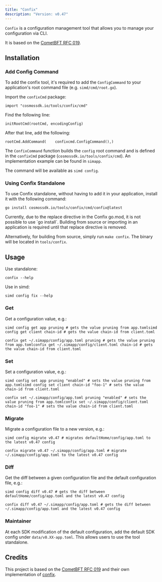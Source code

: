 ```yaml
---
title: "Confix"
description: "Version: v0.47"
---
```


`Confix` is a configuration management tool that allows you to manage your configuration via CLI.

It is based on the [CometBFT RFC 019](https://github.com/cometbft/cometbft/blob/5013bc3f4a6d64dcc2bf02ccc002ebc9881c62e4/docs/rfc/rfc-019-config-version.md).

## Installation[​](#installation "Direct link to Installation")

### Add Config Command[​](#add-config-command "Direct link to Add Config Command")

To add the confix tool, it's required to add the `ConfigCommand` to your application's root command file (e.g. `simd/cmd/root.go`).

Import the `confixCmd` package:

```
import "cosmossdk.io/tools/confix/cmd"
```

Find the following line:

```
initRootCmd(rootCmd, encodingConfig)
```

After that line, add the following:

```
rootCmd.AddCommand(    confixcmd.ConfigCommand(),)
```

The `ConfixCommand` function builds the `config` root command and is defined in the `confixCmd` package (`cosmossdk.io/tools/confix/cmd`). An implementation example can be found in `simapp`.

The command will be available as `simd config`.

### Using Confix Standalone[​](#using-confix-standalone "Direct link to Using Confix Standalone")

To use Confix standalone, without having to add it in your application, install it with the following command:

```
go install cosmossdk.io/tools/confix/cmd/confix@latest
```

<Warning>
  Currently, due to the replace directive in the Confix go.mod, it is not possible to use `go install`. Building from source or importing in an application is required until that replace directive is removed.
</Warning>

Alternatively, for building from source, simply run `make confix`. The binary will be located in `tools/confix`.

## Usage[​](#usage "Direct link to Usage")

Use standalone:

```
confix --help
```

Use in simd:

```
simd config fix --help
```

### Get[​](#get "Direct link to Get")

Get a configuration value, e.g.:

```
simd config get app pruning # gets the value pruning from app.tomlsimd config get client chain-id # gets the value chain-id from client.toml
```

```
confix get ~/.simapp/config/app.toml pruning # gets the value pruning from app.tomlconfix get ~/.simapp/config/client.toml chain-id # gets the value chain-id from client.toml
```

### Set[​](#set "Direct link to Set")

Set a configuration value, e.g.:

```
simd config set app pruning "enabled" # sets the value pruning from app.tomlsimd config set client chain-id "foo-1" # sets the value chain-id from client.toml
```

```
confix set ~/.simapp/config/app.toml pruning "enabled" # sets the value pruning from app.tomlconfix set ~/.simapp/config/client.toml chain-id "foo-1" # sets the value chain-id from client.toml
```

### Migrate[​](#migrate "Direct link to Migrate")

Migrate a configuration file to a new version, e.g.:

```
simd config migrate v0.47 # migrates defaultHome/config/app.toml to the latest v0.47 config
```

```
confix migrate v0.47 ~/.simapp/config/app.toml # migrate ~/.simapp/config/app.toml to the latest v0.47 config
```

### Diff[​](#diff "Direct link to Diff")

Get the diff between a given configuration file and the default configuration file, e.g.:

```
simd config diff v0.47 # gets the diff between defaultHome/config/app.toml and the latest v0.47 config
```

```
confix diff v0.47 ~/.simapp/config/app.toml # gets the diff between ~/.simapp/config/app.toml and the latest v0.47 config
```

### Maintainer[​](#maintainer "Direct link to Maintainer")

At each SDK modification of the default configuration, add the default SDK config under `data/v0.XX-app.toml`. This allows users to use the tool standalone.

## Credits[​](#credits "Direct link to Credits")

This project is based on the [CometBFT RFC 019](https://github.com/cometbft/cometbft/blob/5013bc3f4a6d64dcc2bf02ccc002ebc9881c62e4/docs/rfc/rfc-019-config-version.md) and their own implementation of [confix](https://github.com/cometbft/cometbft/blob/v0.36.x/scripts/confix/confix.go).
